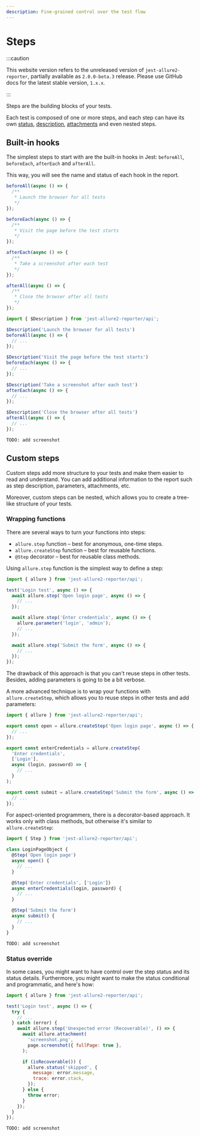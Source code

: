```yaml
---
description: Fine-grained control over the test flow
---
```



# Steps

:::caution

This website version refers to the unreleased version of `jest-allure2-reporter`, partially available as `2.0.0-beta.3` release.
Please use GitHub docs for the latest stable version, `1.x.x`.

:::

Steps are the building blocks of your tests.

Each test is composed of one or more steps, and each step can have its own [status](../config/02-statuses.mdx),
[description](01-descriptions.mdx), [attachments](03-attachments.mdx) and even nested steps.

## Built-in hooks

The simplest steps to start with are the built-in hooks in Jest: `beforeAll`, `beforeEach`, `afterEach` and `afterAll`.

This way, you will see the name and status of each hook in the report.

<Tabs groupId="approach">
  <TabItem value="docblock" label="Docblocks">

```js
beforeAll(async () => {
  /**
   * Launch the browser for all tests
   */
});

beforeEach(async () => {
  /**
   * Visit the page before the test starts
   */
});

afterEach(async () => {
  /**
   * Take a screenshot after each test
   */
});

afterAll(async () => {
  /**
   * Close the browser after all tests
   */
});
```

  </TabItem>
  <TabItem value="dsl" label="DSL">

```js
import { $Description } from 'jest-allure2-reporter/api';

$Description('Launch the browser for all tests')
beforeAll(async () => {
  // ...
});

$Description('Visit the page before the test starts')
beforeEach(async () => {
  // ...
});

$Description('Take a screenshot after each test')
afterEach(async () => {
  // ...
});

$Description('Close the browser after all tests')
afterAll(async () => {
  // ...
});
```

  </TabItem>
  <TabItem value="demo" label="Preview">

    TODO: add screenshot

  </TabItem>
</Tabs>

## Custom steps

Custom steps add more structure to your tests and make them easier to read and understand.
You can add additional information to the report such as step description, parameters, attachments, etc.

Moreover, custom steps can be nested, which allows you to create a tree-like structure of your tests.

### Wrapping functions

There are several ways to turn your functions into steps:

* `allure.step` function – best for anonymous, one-time steps.
* `allure.createStep` function – best for reusable functions.
* `@Step` decorator – best for reusable class methods.

<Tabs>
  <TabItem value="step">

Using `allure.step` function is the simplest way to define a step:

```js
import { allure } from 'jest-allure2-reporter/api';

test('Login test', async () => {
  await allure.step('Open login page', async () => {
    // ...
  });

  await allure.step('Enter credentials', async () => {
    allure.parameter('login', 'admin');
    // ...
  });

  await allure.step('Submit the form', async () => {
    // ...
  });
});
```

The drawback of this approach is that you can't reuse steps in other tests.
Besides, adding parameters is going to be a bit verbose.

  </TabItem>
  <TabItem value="createStep">

A more advanced technique is to wrap your functions with `allure.createStep`,
which allows you to reuse steps in other tests and add parameters:

```js
import { allure } from 'jest-allure2-reporter/api';

export const open = allure.createStep('Open login page', async () => {
  // ...
});

export const enterCredentials = allure.createStep(
  'Enter credentials',
  ['Login'],
  async (login, password) => {
    // ...
  }
);

export const submit = allure.createStep('Submit the form', async () => {
  // ...
});
```

  </TabItem>
  <TabItem value="@Step">

For aspect-oriented programmers, there is a decorator-based approach. It works only with class methods,
but otherwise it's similar to `allure.createStep`:

```js
import { Step } from 'jest-allure2-reporter/api';

class LoginPageObject {
  @Step('Open login page')
  async open() {
    // ...
  }

  @Step('Enter credentials', ['Login'])
  async enterCredentials(login, password) {
    // ...
  }

  @Step('Submit the form')
  async submit() {
    // ...
  }
}
```

  </TabItem>
  <TabItem value="demo" label="Preview">

    TODO: add screenshot

  </TabItem>
</Tabs>

### Status override

In some cases, you might want to have control over the step status and its status details. Furthermore, you might want to make the status conditional and programmatic, and here's how:

<Tabs>
  <TabItem value="logStep">

```js
import { allure } from 'jest-allure2-reporter/api';

test('Login test', async () => {
  try {
    // ...
  } catch (error) {
    await allure.step('Unexpected error (Recoverable)', () => {
      await allure.attachment(
        'screenshot.png',
        page.screenshot({ fullPage: true },
      );

      if (isRecoverable()) {
        allure.status('skipped', {
          message: error.message,
          trace: error.stack,
        });
      } else {
        throw error;
      }
    });
  }
});
```

  </TabItem>
  <TabItem value="demo" label="Preview">

    TODO: add screenshot

  </TabItem>
</Tabs>
